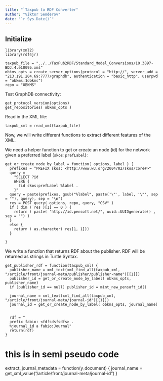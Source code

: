 ```yaml
---
title: "`Taxpub to RDF Converter"
author: "Viktor Senderov"
date: "`r Sys.Date()`"
---
```


## Initialize

```
library(xml2)
library(rdf4jr)

taxpub_file = "../../TaxPub2RDF/Standard_Model_Conversions/10.3897-BDJ.4.e10095.xml"
obkms_opts = create_server_options(protocol = "http://", server_add = "213.191.204.69:7777/graphdb", authentication = "basic_http", userpwd = "obkms:1obkms")
repo = "OBKMS"
```
Test GraphDB connectivity:
```
get_protocol_version(options)
get_repositories( obkms_opts )
```

Read in the XML file:
```
taxpub_xml = read_xml(taxpub_file)
```
Now, we will write different functions to extract different features of the XML.

We need a helper function to get or create an node (id) for the network given a preferred label (`skos:prefLabel`):
```
get_or_create_node_by_label = function( options, label ) {
  prefixes = "PREFIX skos: <http://www.w3.org/2004/02/skos/core#>"
  query = 
    "SELECT ?id
    WHERE {
      ?id skos:prefLabel %label .
    }"
  query = paste(prefixes, gsub("%label", paste('\"', label, '\"', sep = ""), query), sep = "\n")
  res = POST_query( options, repo, query, "CSV" )
  if ( dim ( res )[1] == 0 ) {
    return ( paste( "http://id.pensoft.net/", uuid::UUIDgenerate() , sep = "") )
  }
  else {
    return ( as.character( res[1, 1]))
  }
  
}
```

We write a function that returns RDF about the publisher. RDF will be returned as strings in Turtle Syntax.
```
get_publisher_rdf = function(taxpub_xml) {
  publisher_name = xml_text(xml_find_all(taxpub_xml, "/article/front/journal-meta/publisher/publisher-name")[[1]])
  publisher_id = get_or_create_node_by_label( obkms_opts, publisher_name) 
  if (publisher_id == null) publisher_id = mint_new_pensoft_id()
  
  journal_name = xml_text(xml_find_all(taxpub_xml, "/article/front/journal-meta/journal-id")[[1]])
  journal_id = get_or_create_node_by_label( obkms_opts, journal_name)
  
  
  rdf = "
  prefix fabio: <fdfsdsfsdfs> .
  %journal_id a fabio:Journal"
  return(rdf)
}
```

# this is in semi pseudo code
extract_journal_metadata = function(y_document) {
  journal_name = get_xml_value("/article/front/journal-meta/journal-id")
}
